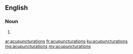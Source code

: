 ==English==

===Noun===
{{head|en|plural}}

# {{plural of|acupuncturation|lang=en}}

[[ar:acupuncturations]]
[[fr:acupuncturations]]
[[ku:acupuncturations]]
[[mg:acupuncturations]]
[[my:acupuncturations]]